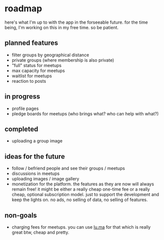 # roadmap

here's what I'm up to with the app in the forseeable future. for the time being, I'm working on this in my free time. so be patient.

## planned features

- filter groups by geographical distance
- private groups (where membership is also private)
- "full" status for meetups
- max capacity for meetups
- waitlist for meetups
- reaction to posts

## in progress

- profile pages
- pledge boards for meetups (who brings what? who can help with what?)

## completed

- uploading a group image

## ideas for the future

- follow / befriend people and see their groups / meetups
- discussions in meetups
- uploading images / image gallery
- monetization for the platform. the features as they are now will always remain
free! it might be either a really cheap one-time fee or a really cheap, optional
subscription model. just to support the development and keep the lights on. 
no ads, no selling of data, no selling of features.

## non-goals

- charging fees for meetups. you can use [lu.ma](https://lu.ma) for that which is really great btw, cheap and pretty.